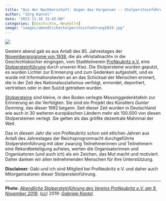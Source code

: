 ```yaml
---
title: "Aus der Nachbarschaft: Gegen das Vergessen -- Stolpersteinführung 2023"
author: "Jörg Kantel"
date: "2023-11-10 15:45:00"
categories: [Geschichte, Neukölln]
image: "images/abendlichestolpersteinfuehrung2019.jpg"
---
```


[![](images/abendlichestolpersteinfuehrung2019-b.jpg)](https://www.flickr.com/photos/schockwellenreiter/49041150448/)

Gestern abend gab es aus Anlaß des 85. Jahrestages der [Novemberprogrome von 1938](https://de.wikipedia.org/wiki/Novemberpogrome_1938), die als »Kristallnacht« in die Geschichtsbücher eingingen, vom Stadtteilverein [ProNeubritz e.V.](https://proneubritz.jimdofree.com/) eine [Stolpersteinführung](https://proneubritz.jimdofree.com/2023/09/06/stolpersteinf%C3%BChrung/) durch unseren Kiez. Die Stolpersteine wurden geputzt, es wurden Lichter zur Erinnerung und zum Gedenken aufgestellt, und es wurde mit Informationstexten an an das Schicksal der Menschen erinnert, die in der Zeit des Nationalsozialismus verfolgt, ermordet, deportiert, vertrieben oder in den Suizid getrieben wurden.

[Stolpersteine](https://de.wikipedia.org/wiki/Stolpersteine) sind kleine, in den Boden verlegte Messinggedenktafeln zur Erinnerung an die Verfolgten. Sie sind ein Projekt des Künstlers *Gunter Demning*, das dieser 1992 begann. Seit dieser Zeit wurden in Deutschland wie auch in 30 weiteren europäischen Ländern mehr als 100.000 von diesen Stolpersteinen verlegt. Sie gelten als das größte dezentrale Mahnmal der Welt.

Das in diesem Jahr die von ProNeubritz schon seit etlichen Jahren aus Anlaß des Jahrestages der Reichsprogromnacht durchgeführte Stolpersteinführung mit über zwanzig Teilnehmerinnen und Teilnehmern eine Rekordbeteiligung aufwies, werten die Organisatorinnen und Organisatoren (und auch ich) als ein Zeichen, das Mut macht und motiviert. Daher danken wir allen teilnehmenden Menschen für ihre Unterstützung.

**Disclaimer**: Gabi und ich sind Mitglied bei ProNeubritz e.V. und daher auch Mitorganisatoren dieser Stolpersteinführung.

---

**Photo**: *[Abendliche Stolpersteinführung des Vereins ProNeubritz e.V. am 9. November 2019](https://www.flickr.com/photos/schockwellenreiter/49041150448/)*, ([cc](http://creativecommons.org/licenses/by-nc-nd/2.0/)) 2019: *[Gabriele Kantel](http://www.gabi-kantel.de/)*.

